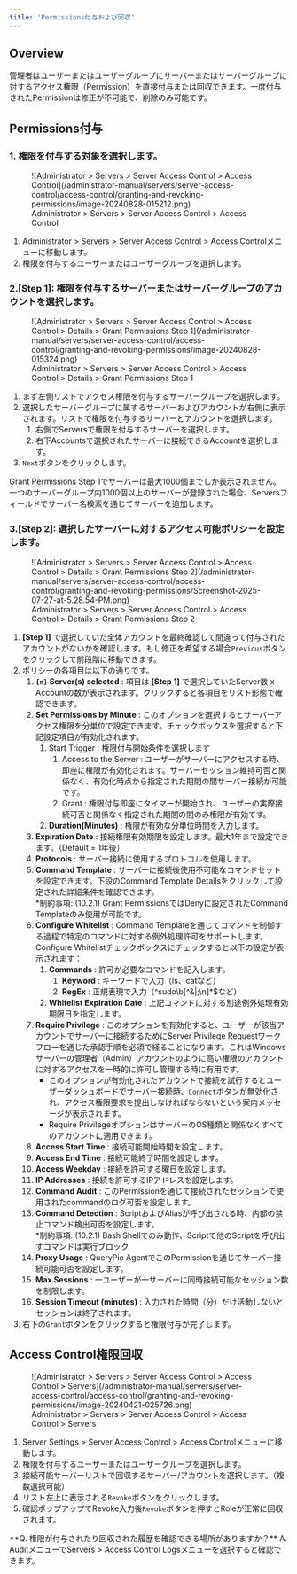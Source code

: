 ```yaml
---
title: 'Permissions付与および回収'
---
```



## Overview

管理者はユーザーまたはユーザーグループにサーバーまたはサーバーグループに対するアクセス権限（Permission）を直接付与または回収できます。一度付与されたPermissionは修正が不可能で、削除のみ可能です。


## Permissions付与

### 1. 権限を付与する対象を選択します。

<figure data-layout="center" data-align="center">
![Administrator &gt; Servers &gt; Server Access Control &gt; Access Control](/administrator-manual/servers/server-access-control/access-control/granting-and-revoking-permissions/image-20240828-015212.png)
<figcaption>
Administrator &gt; Servers &gt; Server Access Control &gt; Access Control
</figcaption>
</figure>

1. Administrator &gt; Servers &gt; Server Access Control &gt; Access Controlメニューに移動します。
2. 権限を付与するユーザーまたはユーザーグループを選択します。

### 2.**[Step 1]**: 権限を付与するサーバーまたはサーバーグループのアカウントを選択します。

<figure data-layout="center" data-align="center">
![Administrator &gt; Servers &gt; Server Access Control &gt; Access Control &gt; Details &gt; Grant Permissions Step 1](/administrator-manual/servers/server-access-control/access-control/granting-and-revoking-permissions/image-20240828-015324.png)
<figcaption>
Administrator &gt; Servers &gt; Server Access Control &gt; Access Control &gt; Details &gt; Grant Permissions Step 1
</figcaption>
</figure>

1. まず左側リストでアクセス権限を付与するサーバーグループを選択します。
2. 選択したサーバーグループに属するサーバーおよびアカウントが右側に表示されます。リストで権限を付与するサーバーとアカウントを選択します。
    1. 右側でServersで権限を付与するサーバーを選択します。
    2. 右下Accountsで選択されたサーバーに接続できるAccountを選択します。
3. `Next`ボタンをクリックします。

<Callout type="info">
Grant Permissions Step 1でサーバーは最大1000個までしか表示されません。一つのサーバーグループ内1000個以上のサーバーが登録された場合、Serversフィールドでサーバー名検索を通じてサーバーを追加します。
</Callout>

### 3.**[Step 2]**: 選択したサーバーに対するアクセス可能ポリシーを設定します。

<figure data-layout="center" data-align="center">
![Administrator &gt; Servers &gt; Server Access Control &gt; Access Control &gt; Details &gt; Grant Permissions Step 2](/administrator-manual/servers/server-access-control/access-control/granting-and-revoking-permissions/Screenshot-2025-07-27-at-5.28.54-PM.png)
<figcaption>
Administrator &gt; Servers &gt; Server Access Control &gt; Access Control &gt; Details &gt; Grant Permissions Step 2
</figcaption>
</figure>

1. **[Step 1]** で選択していた全体アカウントを最終確認して間違って付与されたアカウントがないかを確認します。もし修正を希望する場合`Previous`ボタンをクリックして前段階に移動できます。
2. ポリシーの各項目は以下の通りです。
    1.  **`{n}` Server(s) selected**  : 項目は **[Step 1]** で選択していたServer数 x Accountの数が表示されます。クリックすると各項目をリスト形態で確認できます。
    2.  **Set Permissions by Minute**  : このオプションを選択するとサーバーアクセス権限を分単位で設定できます。チェックボックスを選択すると下記設定項目が有効化されます。
        1. Start Trigger : 権限付与開始条件を選択します
            1. Access to the Server : ユーザーがサーバーにアクセスする時、即座に権限が有効化されます。サーバーセッション維持可否と関係なく、有効化時点から指定された期間の間サーバー接続が可能です。
            2. Grant : 権限付与即座にタイマーが開始され、ユーザーの実際接続可否と関係なく指定された期間の間のみ権限が有効です。
        2.  **Duration(Minutes)** : 権限が有効な分単位時間を入力します。
    3.  **Expiration Date**  : 接続権限有効期限を設定します。最大1年まで設定できます。（Default = 1年後）
    4.  **Protocols**  : サーバー接続に使用するプロトコルを使用します。
    5.  **Command Template**  : サーバーに接続後使用不可能なコマンドセットを設定できます。下段のCommand Template Detailsをクリックして設定された詳細条件を確認できます。<br/>*制約事項: (10.2.1) Grant PermissionsではDenyに設定されたCommand Templateのみ使用が可能です。
    6.  **Configure Whitelist**  : Command Templateを通じてコマンドを制御する過程で特定のコマンドに対する例外処理許可をサポートします。Configure Whitelistチェックボックスにチェックすると以下の設定が表示されます：
        1.  **Commands**  : 許可が必要なコマンドを記入します。
            1.  **Keyword**  : キーワードで入力（ls、catなど）
            2.  **RegEx**  : 正規表現で入力（^sudo\b[^&|;\n]*$など）
        2.  **Whitelist Expiration Date**  : 上記コマンドに対する別途例外処理有効期限日を指定します。
    7.  **Require Privilege** : このオプションを有効化すると、ユーザーが該当アカウントでサーバーに接続するためにServer Privilege Requestワークフローを通じた承認手順を必須で経ることになります。これはWindowsサーバーの管理者（Admin）アカウントのように高い権限のアカウントに対するアクセスを一時的に許可し管理する時に有用です。
        * このオプションが有効化されたアカウントで接続を試行するとユーザーダッシュボードでサーバー接続時、`Connect`ボタンが無効化され、アクセス権限要求を提出しなければならないという案内メッセージが表示されます。
        * Require PrivilegeオプションはサーバーのOS種類と関係なくすべてのアカウントに適用できます。
    8.  **Access Start Time**  : 接続可能開始時間を設定します。
    9.  **Access End Time**  : 接続可能終了時間を設定します。
    10.  **Access Weekday**  : 接続を許可する曜日を設定します。
    11.  **IP Addresses**  : 接続を許可するIPアドレスを設定します。
    12.  **Command Audit**  : このPermissionを通じて接続されたセッションで使用されたcommandのログ可否を設定します。
    13.  **Command Detection**  : ScriptおよびAliasが呼び出される時、内部の禁止コマンド検出可否を設定します。<br/>*制約事項: (10.2.1) Bash Shellでのみ動作、Scriptで他のScriptを呼び出すコマンドは実行ブロック
    14.  **Proxy Usage**  : QueryPie AgentでこのPermissionを通じてサーバー接続可能可否を設定します。
    15.  **Max Sessions**  : 一ユーザーが一サーバーに同時接続可能なセッション数を制限します。
    16.  **Session Timeout (minutes)**  : 入力された時間（分）だけ活動しないとセッションは終了されます。
3.  右下の`Grant`ボタンをクリックすると権限付与が完了します。


## Access Control権限回収

<figure data-layout="center" data-align="center">
![Administrator &gt; Servers &gt; Server Access Control &gt; Access Control &gt; Servers](/administrator-manual/servers/server-access-control/access-control/granting-and-revoking-permissions/image-20240421-025726.png)
<figcaption>
Administrator &gt; Servers &gt; Server Access Control &gt; Access Control &gt; Servers
</figcaption>
</figure>

1. Server Settings &gt; Server Access Control &gt; Access Controlメニューに移動します。
2. 権限を付与するユーザーまたはユーザーグループを選択します。
3. 接続可能サーバーリストで回収するサーバー/アカウントを選択します。（複数選択可能）
4. リスト左上に表示される`Revoke`ボタンをクリックします。
5. 確認ポップアップでRevoke入力後`Revoke`ボタンを押すとRoleが正常に回収されます。

<Callout type="info">
**Q. 権限が付与されたり回収された履歴を確認できる場所がありますか？**
A. AuditメニューでServers &gt; Access Control Logsメニューを選択すると確認できます。
</Callout>
